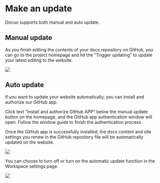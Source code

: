 
# Make an update

Docuo supports both manual and auto update.

## Manual update
As you finish editing the contents of your docs repository on GitHub, you can go to the project homepage and hit the "Trigger updating" to update your latest editing to the website.

<Frame width="auto" height="auto" >
  <img src="../docs_image/update_1.png"  />
</Frame>



## Auto update

If you want to update your website automatically, you can install and authorize our GitHub app.

Click text "Install and authorize GitHub APP" below the manual update button on the homepage, and the  GitHub app authentication window will open. Follow the window guide to finish the authentication process. 

Once the GitHub app is successfully installed, the docs content and site settings you renew in the GitHub repository file will be automatically updated on the website.

<Frame width="auto" height="auto" >
  <img src="../docs_image/update_2.png"  />
</Frame>



You can choose to turn off or turn on the automatic update function in the Workspace settings page.

<Frame width="auto" height="auto" >
  <img src="../docs_image/update_3.png"  />
</Frame>
